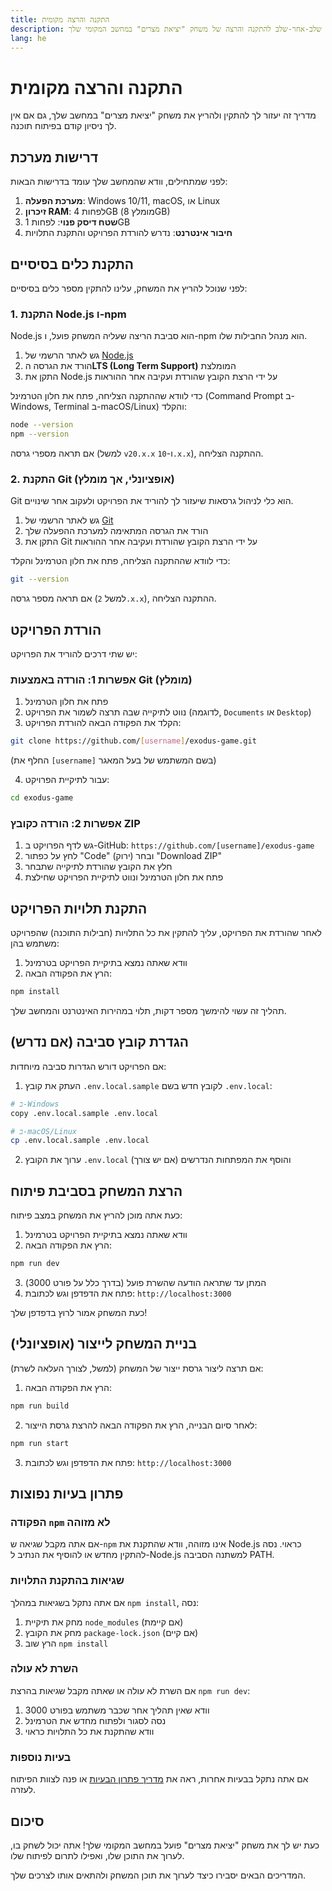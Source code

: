 ```yaml
---
title: התקנה והרצה מקומית
description: הוראות שלב-אחר-שלב להתקנה והרצה של משחק "יציאת מצרים" במחשב המקומי שלך
lang: he
---
```


# התקנה והרצה מקומית

מדריך זה יעזור לך להתקין ולהריץ את משחק "יציאת מצרים" במחשב שלך, גם אם אין לך ניסיון קודם בפיתוח תוכנה.

## דרישות מערכת

לפני שמתחילים, וודא שהמחשב שלך עומד בדרישות הבאות:

1. **מערכת הפעלה**: Windows 10/11, macOS, או Linux
2. **זיכרון RAM**: לפחות 4GB (מומלץ 8GB)
3. **שטח דיסק פנוי**: לפחות 1GB
4. **חיבור אינטרנט**: נדרש להורדת הפרויקט והתקנת התלויות

## התקנת כלים בסיסיים

לפני שנוכל להריץ את המשחק, עלינו להתקין מספר כלים בסיסיים:

### 1. התקנת Node.js ו-npm

Node.js הוא סביבת הריצה שעליה המשחק פועל, ו-npm הוא מנהל החבילות שלו.

1. גש לאתר הרשמי של [Node.js](https://nodejs.org/)
2. הורד את הגרסה ה**LTS (Long Term Support)** המומלצת
3. התקן את Node.js על ידי הרצת הקובץ שהורדת ועקיבה אחר ההוראות

כדי לוודא שההתקנה הצליחה, פתח את חלון הטרמינל (Command Prompt ב-Windows, Terminal ב-macOS/Linux) והקלד:

```bash
node --version
npm --version
```

אם תראה מספרי גרסה (למשל `v20.x.x` ו-`10.x.x`), ההתקנה הצליחה.

### 2. התקנת Git (אופציונלי, אך מומלץ)

Git הוא כלי לניהול גרסאות שיעזור לך להוריד את הפרויקט ולעקוב אחר שינויים.

1. גש לאתר הרשמי של [Git](https://git-scm.com/)
2. הורד את הגרסה המתאימה למערכת ההפעלה שלך
3. התקן את Git על ידי הרצת הקובץ שהורדת ועקיבה אחר ההוראות

כדי לוודא שההתקנה הצליחה, פתח את חלון הטרמינל והקלד:

```bash
git --version
```

אם תראה מספר גרסה (למשל `2.x.x`), ההתקנה הצליחה.

## הורדת הפרויקט

יש שתי דרכים להוריד את הפרויקט:

### אפשרות 1: הורדה באמצעות Git (מומלץ)

1. פתח את חלון הטרמינל
2. נווט לתיקייה שבה תרצה לשמור את הפרויקט (לדוגמה, `Documents` או `Desktop`)
3. הקלד את הפקודה הבאה להורדת הפרויקט:

```bash
git clone https://github.com/[username]/exodus-game.git
```

(החלף את `[username]` בשם המשתמש של בעל המאגר)

4. עבור לתיקיית הפרויקט:

```bash
cd exodus-game
```

### אפשרות 2: הורדה כקובץ ZIP

1. גש לדף הפרויקט ב-GitHub: `https://github.com/[username]/exodus-game`
2. לחץ על כפתור "Code" (ירוק) ובחר "Download ZIP"
3. חלץ את הקובץ שהורדת לתיקייה שתבחר
4. פתח את חלון הטרמינל ונווט לתיקיית הפרויקט שחילצת

## התקנת תלויות הפרויקט

לאחר שהורדת את הפרויקט, עליך להתקין את כל התלויות (חבילות התוכנה) שהפרויקט משתמש בהן:

1. וודא שאתה נמצא בתיקיית הפרויקט בטרמינל
2. הרץ את הפקודה הבאה:

```bash
npm install
```

תהליך זה עשוי להימשך מספר דקות, תלוי במהירות האינטרנט והמחשב שלך.

## הגדרת קובץ סביבה (אם נדרש)

אם הפרויקט דורש הגדרות סביבה מיוחדות:

1. העתק את קובץ `.env.local.sample` לקובץ חדש בשם `.env.local`:

```bash
# ב-Windows
copy .env.local.sample .env.local

# ב-macOS/Linux
cp .env.local.sample .env.local
```

2. ערוך את הקובץ `.env.local` והוסף את המפתחות הנדרשים (אם יש צורך)

## הרצת המשחק בסביבת פיתוח

כעת אתה מוכן להריץ את המשחק במצב פיתוח:

1. וודא שאתה נמצא בתיקיית הפרויקט בטרמינל
2. הרץ את הפקודה הבאה:

```bash
npm run dev
```

3. המתן עד שתראה הודעה שהשרת פועל (בדרך כלל על פורט 3000)
4. פתח את הדפדפן וגש לכתובת: `http://localhost:3000`

כעת המשחק אמור לרוץ בדפדפן שלך!

## בניית המשחק לייצור (אופציונלי)

אם תרצה ליצור גרסת ייצור של המשחק (למשל, לצורך העלאה לשרת):

1. הרץ את הפקודה הבאה:

```bash
npm run build
```

2. לאחר סיום הבנייה, הרץ את הפקודה הבאה להרצת גרסת הייצור:

```bash
npm run start
```

3. פתח את הדפדפן וגש לכתובת: `http://localhost:3000`

## פתרון בעיות נפוצות

### הפקודה `npm` לא מזוהה

אם אתה מקבל שגיאה ש-`npm` אינו מזוהה, וודא שהתקנת את Node.js כראוי. נסה להתקין מחדש או להוסיף את הנתיב ל-Node.js למשתנה הסביבה PATH.

### שגיאות בהתקנת התלויות

אם אתה נתקל בשגיאות במהלך `npm install`, נסה:

1. מחק את תיקיית `node_modules` (אם קיימת)
2. מחק את הקובץ `package-lock.json` (אם קיים)
3. הרץ שוב `npm install`

### השרת לא עולה

אם השרת לא עולה או שאתה מקבל שגיאות בהרצת `npm run dev`:

1. וודא שאין תהליך אחר שכבר משתמש בפורט 3000
2. נסה לסגור ולפתוח מחדש את הטרמינל
3. וודא שהתקנת את כל התלויות כראוי

### בעיות נוספות

אם אתה נתקל בבעיות אחרות, ראה את [מדריך פתרון הבעיות](/docs/troubleshooting) או פנה לצוות הפיתוח לעזרה.

## סיכום

כעת יש לך את משחק "יציאת מצרים" פועל במחשב המקומי שלך! אתה יכול לשחק בו, לערוך את התוכן שלו, ואפילו לתרום לפיתוח שלו.

המדריכים הבאים יסבירו כיצד לערוך את תוכן המשחק ולהתאים אותו לצרכים שלך.
